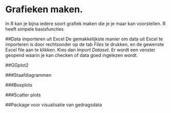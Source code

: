 # Grafieken maken.
In R kan je bijna iedere soort grafiek maken die je je maar kan voorstellen.
R heeft simpele basisfuncties 

##Data importeren uit Excel
De gemakkelijkste manier om data uit Excel te importeren is door rechtsonder op de tab *Files* te drukken, en de gewenste Excel file aan te klikken.
Kies dan *Import Dataset*.
Er wordt een venster geopend waarin je kan checken of data goed ingelezen wordt.


##GGplot2


###Staafdiagrammen


###Boxplots


###Scatter plots


##Package voor visualisatie van gedragsdata